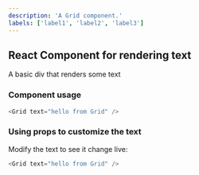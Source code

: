 ```yaml
---
description: 'A Grid component.'
labels: ['label1', 'label2', 'label3']
---
```



## React Component for rendering text

A basic div that renders some text

### Component usage
```js
<Grid text="hello from Grid" />
```

### Using props to customize the text

Modify the text to see it change live:
```js live
<Grid text="hello from Grid" />
```
